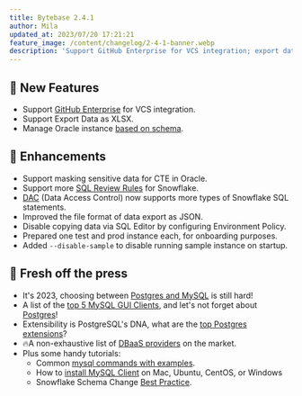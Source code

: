 ```yaml
---
title: Bytebase 2.4.1
author: Mila
updated_at: 2023/07/20 17:21:21
feature_image: /content/changelog/2-4-1-banner.webp
description: 'Support GitHub Enterprise for VCS integration; export data as XLSX files; manage Oracle instance based on schema'
---
```



## 🚀 New Features

- Support [GitHub Enterprise](/vcs-integration/github-enterprise/) for VCS integration.
- Support Export Data as XLSX.
- Manage Oracle instance [based on schema](/get-started/instance/#oracle).

## 🎄 Enhancements

- Support masking sensitive data for CTE in Oracle.
- Support more [SQL Review Rules](/sql-review/review-rules/) for Snowflake.
- [DAC](/security/database-permission/overview/) (Data Access Control) now supports more types of Snowflake SQL statements.
- Improved the file format of data export as JSON.
- Disable copying data via SQL Editor by configuring Environment Policy.
- Prepared one test and prod instance each, for onboarding purposes.
- Added `--disable-sample` to disable running sample instance on startup.

## 📰 Fresh off the press

- It's 2023, choosing between [Postgres and MySQL](/blog/postgres-vs-mysql/) is still hard!
- A list of the [top 5 MySQL GUI Clients](/blog/top-mysql-gui-client/), and let's not forget about [Postgres](/blog/top-postgres-gui-client/)!
- Extensibility is PostgreSQL's DNA, what are the [top Postgres extensions](/blog/top-postgres-extension/)?
- 🔥A non-exhaustive list of [DBaaS providers](/blog/database-as-a-service-dbaas-provider/) on the market.
- Plus some handy tutorials:
  - Common [mysql commands with examples](/reference/mysql/how-to/top-mysql-commands-with-examples/).
  - How to [install MySQL Client](/reference/mysql/how-to/how-to-install-mysql-client-on-mac-ubuntu-centos-windows/) on Mac, Ubuntu, CentOS, or Windows
  - Snowflake Schema Change [Best Practice](/blog/snowflake-schema-change/).

<InstallUpgrade />
